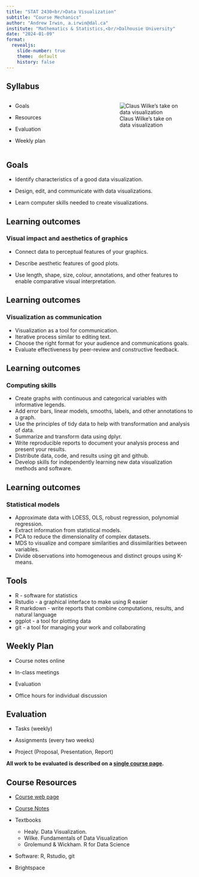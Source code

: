 ```yaml
---
title: "STAT 2430<br/>Data Visualization"
subtitle: "Course Mechanics"
author: "Andrew Irwin, a.irwin@dal.ca"
institute: "Mathematics & Statistics,<br/>Dalhousie University"
date: "2024-01-09"
format:
  revealjs:
    slide-number: true
    theme:  default
    history: false
---
```



##  Syllabus

:::: {.columns}
::: {.column width="50%"}
* Goals

* Resources

* Evaluation

* Weekly plan
:::

::: {.column width="50%"}
![Claus Wilke's take on data visualization](static/L01-wilke-Data_science_venn.svg)
:::
::::


## Goals

* Identify characteristics of a good data visualization.

* Design, edit, and communicate with data visualizations.

* Learn computer skills needed to create visualizations.

## Learning outcomes

### Visual impact and aesthetics of graphics

- Connect data to perceptual features of your graphics.

- Describe aesthetic features of good plots. 

- Use length, shape, size, colour, annotations, and other features to enable comparative visual interpretation.

## Learning outcomes

### Visualization as communication

- Visualization as a tool for communication.
- Iterative process similar to editing text.
- Choose the right format for your audience and communications goals.
- Evaluate effectiveness by peer-review and constructive feedback.

## Learning outcomes {.smaller}

### Computing skills

- Create graphs with continuous and categorical variables with informative legends.
- Add error bars, linear models, smooths, labels, and other annotations to a graph.
- Use the principles of tidy data to help with transformation and analysis of data.
- Summarize and transform data using dplyr.
- Write reproducible reports to document your analysis process and present your results.
- Distribute data, code, and results using git and github.
- Develop skills for independently learning new data visualization methods and software.

## Learning outcomes

### Statistical models

- Approximate data with LOESS, OLS, robust regression, polynomial regression.
- Extract information from statistical models.
- PCA to reduce the dimensionality of complex datasets.
- MDS to visualize and compare similarities and dissimilarities between variables.
- Divide observations into homogeneous and distinct groups using K-means.

## Tools

* R - software for statistics
* Rstudio - a graphical interface to make using R easier
* R markdown - write reports that combine computations, results, and natural language
* ggplot - a tool for plotting data 
* git - a tool for managing your work and collaborating

## Weekly Plan

* Course notes online

* In-class meetings

* Evaluation
  
* Office hours for individual discussion

## Evaluation

* Tasks (weekly)

* Assignments (every two weeks)

* Project (Proposal, Presentation, Report)
  
**All work to be evaluated is described on a [single course page](https://andrewirwin.github.io/data-viz-course/004-evaluation.html).**


## Course Resources

* [Course web page](https://andrewirwin.github.io/data-viz-course/)

* [Course Notes](https://andrewirwin.github.io/data-viz-notes/)

* Textbooks
  * Healy. Data Visualization.
  * Wilke. Fundamentals of Data Visualization
  * Grolemund & Wickham. R for Data Science

* Software: R, Rstudio, git
  
* Brightspace

  